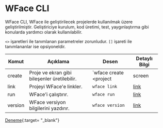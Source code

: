 
# WFace CLI

WFace CLI, WFace ile geliştirilecek projelerde kullanılmak üzere geliştirilmiştir.
Geliştiriciye kurulum, kod üretimi, test, yaygınlaştırma gibi konularda yardımcı olarak kullanılabilir. 

`<>` işaretleri ile tanımlanan parametreler zorunludur. `[]` işareti ile tanımlananlar ise opsiyoneldir. 

| Komut       | Açıklama                                    | Desen                                         | Detaylı Bilgi                                             |
|-------------|---------------------------------------------|-----------------------------------------------|-----------------------------------------------------------|
| create      | Proje ve ekran gibi bileşenler üretilebilir.| `wface create <project|screen|class> [dir]`   | [<WIcon>link</WIcon>](/#/Pages/WFaceCLI/CreateCommand)    |
| link        | Projeyi WFace'e linkler.                    | `wface link`                                  | [<WIcon>link</WIcon>](/#/Pages/WFaceCLI/LinkCommand)      |
| run         | WFace'i çalıştırır.                         | `wface run`                                   | [<WIcon>link</WIcon>](/#/Pages/WFaceCLI/RunCommand)       |
| version     | WFace versiyon bilgilerini yazdırır.        | `wface version`                               | [<WIcon>link</WIcon>](/#/Pages/WFaceCLI/VersionCommand)   |


[Deneme](http://google.com.tr){:target= "_blank"}
